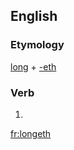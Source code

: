 ==English==

===Etymology===
[[long]] + [[-eth]]

===Verb===
{{en-verb form}}

# {{archaic third-person singular of|long}}

[[fr:longeth]]